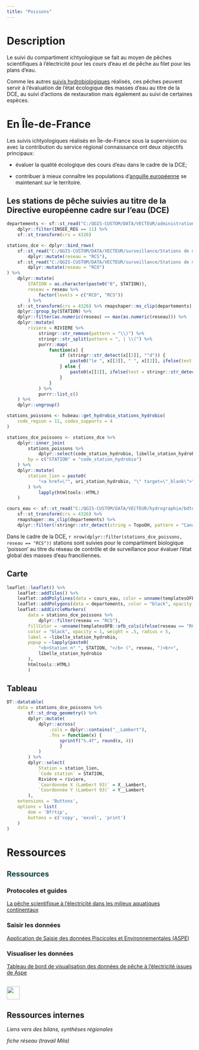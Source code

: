 ```yaml
---
title: "Poissons"
---
```


# Description

Le suivi du compartiment ichtyologique se fait au moyen de pêches scientifiques à l'électricité pour les cours d'eau et de pêche au filet pour les plans d'eau.

Comme les autres [suivis hydrobiologiques](hydrobio.html) réalisés, ces pêches peuvent servir à l'évaluation de l'état écologique des masses d'eau au titre de la DCE, au suivi d'actions de restauration mais également au suivi de certaines espèces.

# En Île-de-France

Les suivis ichtyologiques réalisés en Île-de-France sous la supervision ou avec la contribution du service régional connaissance ont deux objectifs principaux:

-   évaluer la qualité écologique des cours d'eau dans le cadre de la DCE;

-   contribuer à mieux connaître les populations d'[anguille européenne](anguille.html) se maintenant sur le territoire.

## Les stations de pêche suivies au titre de la Directive européenne cadre sur l'eau (DCE)

```r
departements <- sf::st_read("C:/QGIS-CUSTOM/DATA/VECTEUR/administration/ADMIN EXPRESS/ADE_3-1_SHP_LAMB93_FXX/DEPARTEMENT.shp") %>% 
    dplyr::filter(INSEE_REG == 11) %>% 
    sf::st_transform(crs = 4326)

stations_dce <- dplyr::bind_rows(
    sf::st_read("C:/QGIS-CUSTOM/DATA/VECTEUR/surveillance/Stations de mesure de la qualité des eaux/RCS-IdF_DRIEE.shp") %>% 
        dplyr::mutate(reseau = "RCS"),
    sf::st_read("C:/QGIS-CUSTOM/DATA/VECTEUR/surveillance/Stations de mesure de la qualité des eaux/RCO-IdF_DRIEE.shp") %>% 
        dplyr::mutate(reseau = "RCO")
) %>% 
    dplyr::mutate(
        STATION = as.character(paste0("0", STATION)),
        reseau = reseau %>% 
            factor(levels = c("RCO", "RCS"))
        ) %>% 
    sf::st_transform(crs = 4326) %>% rmapshaper::ms_clip(departements) %>% 
    dplyr::group_by(STATION) %>% 
    dplyr::filter(as.numeric(reseau) == max(as.numeric(reseau))) %>% 
    dplyr::mutate(
        riviere = RIVIERE %>% 
            stringr::str_remove(pattern = "\\)") %>% 
            stringr::str_split(pattern = ", | \\(") %>% 
            purrr::map(
                function(x) {
                    if (stringr::str_detect(x[[2]], "^d")) {
                        paste0("le ", x[[3]], " ", x[[2]], ifelse(test = stringr::str_detect(x[[2]], "'"), yes = "", no = " "), x[[1]])
                    } else {
                        paste0(x[[2]], ifelse(test = stringr::str_detect(x[[2]], "'"), yes = "", no = " "), x[[1]])
                    }
                }
            ) %>% 
            purrr::list_c()
    ) %>% 
    dplyr::ungroup()

stations_poissons <- hubeau::get_hydrobio_stations_hydrobio(
    code_region = 11, codes_supports = 4
)

stations_dce_poissons <- stations_dce %>% 
    dplyr::inner_join(
        stations_poissons %>% 
            dplyr::select(code_station_hydrobio, libelle_station_hydrobio, uri_station_hydrobio),
        by = c("STATION" = "code_station_hydrobio")
    ) %>% 
    dplyr::mutate(
        station_lien = paste0(
            "<a href=\"", uri_station_hydrobio, "\" target=\"_blank\">", libelle_station_hydrobio, "</a>"
        ) %>% 
            lapply(htmltools::HTML)
    )

cours_eau <- sf::st_read("C:/QGIS-CUSTOM/DATA/VECTEUR/hydrographie/bdtopage_idf.gpkg", layer = "cours_eau_2022") %>% 
    sf::st_transform(crs = 4326) %>% 
    rmapshaper::ms_clip(departements) %>% 
    dplyr::filter(!stringr::str_detect(string = TopoOH, pattern = "Canal|Aqueduc"))

```

Dans le cadre de la DCE, `r nrow(dplyr::filter(stations_dce_poissons, reseau == "RCS"))` stations sont suivies pour le compartiment biologique 'poisson' au titre du réseau de contrôle et de surveillance pour évaluer l'état global des masses d'eau franciliennes.

::: panel-tabset
## Carte

```r
leaflet::leaflet() %>% 
    leaflet::addTiles() %>% 
    leaflet::addPolylines(data = cours_eau, color = unname(templatesOFB::ofb_cols("bleu2")), weight = 2, opacity = 1) %>% 
    leaflet::addPolygons(data = departements, color = "black", opacity = 1, fillColor = "transparent", weight = 1) %>% 
    leaflet::addCircleMarkers(
        data = stations_dce_poissons %>% 
            dplyr::filter(reseau == "RCS"), 
        fillColor = ~unname(templatesOFB::ofb_cols(ifelse(reseau == "RCO", "orange1", "bleu1"))), fillOpacity = 1,
        color = "black", opacity = 1, weight = .5, radius = 5,
        label = ~libelle_station_hydrobio,
        popup = ~lapply(paste0(
            "<b>Station n° ", STATION, "</b> (", reseau, ")<br>",
            libelle_station_hydrobio
        ),
        htmltools::HTML)
        )


```

## Tableau

```r
DT::datatable(
    data = stations_dce_poissons %>% 
        sf::st_drop_geometry() %>% 
        dplyr::mutate(
            dplyr::across(
                .cols = dplyr::contains("__Lambert"),
                .fns = function(x) {
                    sprintf("%.4f", round(x, 4))
                    }
            )
        ) %>% 
        dplyr::select(
            Station = station_lien,
            `Code station` = STATION,
            Rivière = riviere,
            `Coordonnée X (Lambert 93)` = X__Lambert,
            `Coordonnée Y (Lambert 93)` = Y__Lambert
        ),
    extensions = 'Buttons',
    options = list(
        dom = 'Bfrtip',
        buttons = c('copy', 'excel', 'print')
    )
)
```
:::

# Ressources {.titre-cache}

::: panel-tabset
## [Ressources]{style="color: #084042;font-size: 20px; font-weight: 700;"}

### Protocoles et guides

[La pêche scientifique à l'électricité dans les milieux aquatiques continentaux](https://professionnels.ofb.fr/fr/doc-guides-protocoles/peche-scientifique-lelectricite-dans-milieux-aquatiques-continentaux){target="'_blank'"}

### Saisir les données

[Application de Saisie des données Piscicoles et Environnementales (ASPE)](https://aspe.eaufrance.fr/aspe-web/login.xhtml){target="'_blank'"}

### Visualiser les données

[Tableau de bord de visualisation des données de pêche à l'électricité issues de Aspe](https://ssm-ecologie.shinyapps.io/aspedashboard/){target="'_blank'"}

## ![](/favicon.png){width="35"}

::: {.callout-note collapse="true" appearance="simple"}
## Ressources internes *![](/cadenas.png){width="15"}*

*Liens vers des bilans, synthèses régionales*

*fiche réseau (travail Mila)*
:::
:::
